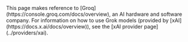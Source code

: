 <Warning>
    This page makes reference to [Groq](https://console.groq.com/docs/overview), an AI hardware and software company. For information on how to use Grok models (provided by [xAI](https://docs.x.ai/docs/overview)), see the [xAI provider page](../providers/xai).
</Warning>
